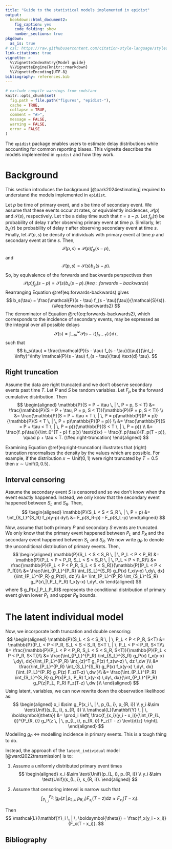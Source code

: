 ```yaml
---
title: "Guide to the statistical models implemented in epidist"
output:
  bookdown::html_document2:
    fig_caption: yes
    code_folding: show
    number_sections: true
pkgdown:
  as_is: true
# csl: https://raw.githubusercontent.com/citation-style-language/styles/master/apa-numeric-superscript-brackets.csl
link-citations: true
vignette: >
  %\VignetteIndexEntry{Model guide}
  %\VignetteEngine{knitr::rmarkdown}
  %\VignetteEncoding{UTF-8}
bibliography: references.bib
---
```


```r
# exclude compile warnings from cmdstanr
knitr::opts_chunk$set(
  fig.path = file.path("figures", "epidist-"),
  cache = TRUE,
  collapse = TRUE,
  comment = "#>",
  message = FALSE,
  warning = FALSE,
  error = FALSE
)
```

The `epidist` package enables users to estimate delay distributions while accounting for common reporting biases.
This vignette describes the models implemented in `epidist` and how they work.

# Background {#maths}

This section introduces the background [@park2024estimating] required to understand the models implemented in `epidist`.

Let $p$ be time of primary event, and $s$ be time of secondary event.
We assume that these events occur at rates, or equivalently incidences, $\mathcal{P}(p)$ and $\mathcal{S}(s)$, respectively.
Let $\tau$ be a delay time such that $\tau = s - p$.
Let $f_p(\tau)$ be probability of delay $\tau$ after observing primary event at time $p$.
Similarly, let $b_s(\tau)$ be probability of delay $\tau$ after observing secondary event at time $s$.
Finally, let $\mathcal{T}(p, s)$ be density of individuals with primary event at time $p$ and secondary event at time $s$.
Then,
$$
\mathcal{T}(p, s) = \mathcal{P}(p) f_p(s - p),
$$
and
$$
\mathcal{T}(p, s) = \mathcal{S}(s) b_s(s - p).
$$
So, by equivalence of the forwards and backwards perspectives then
$$
\mathcal{P}(p) f_p(s - p) = \mathcal{S}(s) b_s(s - p). (\#eq:forwards-backwards)
$$
Rearranging Equation \@ref(eq:forwards-backwards) gives
$$
b_s(\tau) = \frac{\mathcal{P}(s - \tau) f_{s - \tau}(\tau)}{\mathcal{S}(s)}. (\#eq:forwards-backwards2)
$$
The denominator of Equation \@ref(eq:forwards-backwards2), which corresponds to the incidence of secondary events, may be expressed as the integral over all possible delays
$$
\mathcal{S}(s) = \int_{-\infty}^\infty \mathcal{P}(s - \tau) f_{s - \tau}(\tau) \text{d} \tau,
$$
such that
$$
b_s(\tau) = \frac{\mathcal{P}(s - \tau) f_{s - \tau}(\tau)}{\int_{-\infty}^\infty \mathcal{P}(s - \tau) f_{s - \tau}(\tau) \text{d} \tau}.
$$

## Right truncation

Assume the data are right truncated and we don't observe secondary events past time $T$.
Let $P$ and $S$ be random variables.
Let $F_p$ be the forward cumulative distribution.
Then
$$
\begin{aligned}
\mathbb{P}(S = P + \tau \, | \, P = p, S < T) &= \frac{\mathbb{P}(S = P + \tau, P = p, S < T)}{\mathbb{P}(P = p, S < T)} \\
&= \frac{\mathbb{P}(S = P + \tau < T \, | \, P = p)\mathbb{P}(P = p)}{\mathbb{P}(S < T \, | \, P = p)\mathbb{P}(P = p)} \\
&= \frac{\mathbb{P}(S = P + \tau < T \, | \, P = p)}{\mathbb{P}(S < T \, | \, P = p)} \\
&= \frac{f_p(\tau)}{\int_0^{T - p} f_p(x) \text{d}x} = \frac{f_p(\tau)}{F_p(T - p)}, \quad p + \tau < T. (\#eq:right-truncation)
\end{aligned}
$$

Examining Equation \@ref(eq:right-truncation) illustrates that (right) truncation renormalises the density by the values which are possible.
For example, if the distribution $x \sim \text{Unif}(0, 1)$ were right truncated by $T = 0.5$ then $x \sim \text{Unif}(0, 0.5)$.

## Interval censoring

Assume the secondary event $S$ is censored and so we don't know when the event exactly happened.
Instead, we only know that the secondary event happened between $S_L$ and $S_R$.
Then,
$$
\begin{aligned}
\mathbb{P}(S_L < S < S_R \, | \, P = p) &= \int_{S_L}^{S_R} f_p(y-p) dy\\
&= F_p(S_R-p) - F_p(S_L-p)
\end{aligned}
$$

Now, assume that both primary $P$ and secondary $S$ events are truncated.
We only know that the primary event happened between $P_L$ and $P_R$ and the secondary event happened between $S_L$ and $S_R$.
We now write $g_P$ to denote the unconditional distribution of primary events.
Then,
$$
\begin{aligned}
\mathbb{P}(S_L < S < S_R \, | \, P_L < P < P_R) &= \mathbb{P}(P_L < P < P_R, S_L < S < S_R \, | \, P_L < P < P_R)\\
&= \frac{\mathbb{P}(P_L < P < P_R, S_L < S < S_R)}{\mathbb{P}(P_L < P < P_R)}\\
&= \frac{\int_{P_L}^{P_R} \int_{S_L}^{S_R} g_P(x) f_x(y-x) \,dy\, dx}{\int_{P_L}^{P_R} g_P(z)\, dz  }\\
&= \int_{P_L}^{P_R} \int_{S_L}^{S_R} g_P(x\,|\,P_L,P_R) f_x(y-x) \,dy\, dx
\end{aligned}
$$
where $ g_P(x\,|\,P_L,P_R)$ represents the conditional distribution of primary event given lower $P_L$ and upper $P_R$ bounds.

# The latent individual model

Now, we incorporate both truncation and double censoring:
$$
\begin{aligned}
\mathbb{P}(S_L < S < S_R \, | \, P_L < P < P_R, S<T) &= \mathbb{P}(P_L < P < P_R, S_L < S < S_R, S<T \, | \, P_L < P < P_R, S<T)\\
&= \frac{\mathbb{P}(P_L < P < P_R, S_L < S < S_R, S<T)}{\mathbb{P}(P_L < P < P_R, S<T)}\\
&= \frac{\int_{P_L}^{P_R} \int_{S_L}^{S_R} g_P(x) f_x(y-x) \,dy\, dx}{\int_{P_L}^{P_R} \int_{z}^T g_P(z) f_z(w-z) \, dz \,dw  }\\
&= \frac{\int_{P_L}^{P_R} \int_{S_L}^{S_R} g_P(x) f_x(y-x) \,dy\, dx}{\int_{P_L}^{P_R} g_P(z) F_z(T-z) \,dw  }\\
&= \frac{\int_{P_L}^{P_R} \int_{S_L}^{S_R} g_P(x|P_L, P_R) f_x(y-x) \,dy\, dx}{\int_{P_L}^{P_R} g_P(z|P_L, P_R) F_z(T-z) \,dw  }\\
\end{aligned}
$$
Using latent, variables, we can now rewrite down the observation likelihood as:
$$
\begin{aligned}
x_i &\sim g_P(x_i \, | \, p_{L, i}, p_{R, i}) \\
y_i &\sim \text{Unif}(s_{L, i}, s_{R, i}) \\
\mathcal{L}(\mathbf{Y} \, | \, \boldsymbol{\theta}) &= \prod_i \left[ \frac{f_{x_i}(y_i - x_i)}{\int_{P_{L, i}}^{P_{R, i}} g_P(z \, | \, p_{L, i}, p_{R, i}) F_z(T - z) \text{d}z} \right].
\end{aligned}
$$
Modelling $g_P$ $\iff$ modelling incidence in primary events.
This is a tough thing to do.

<!--Let $\mathbf{Y}$ be the data vector and $\boldsymbol{\theta}$ be parameters.
Then
$$
\mathcal{L}(\mathbf{Y} \, | \, \boldsymbol{\theta}) = \prod_i \mathbb{P}(S_{L, i} < S < S_{R, i} \, | \, P_{L, i} < P < P_{R, i}, S < T).
$$
>

<!-- Shouldn't this be a joint likelihood? So it includes the prior? I think I took this from the paper, and the paper might have an issue -->

<!-- This is just writing the model likelihood so I think it's ok to not have prior? -->


Instead, the approach of the `latent_individual` model [@ward2022transmission] is to:

1. Assume a uniformly distributed primary event times
$$
\begin{aligned}
x_i &\sim \text{Unif}(p_{L, i}, p_{R, i}) \\
y_i &\sim \text{Unif}(s_{L, i}, s_{R, i}).
\end{aligned}
$$

2. Assume that censoring interval is narrow such that
$$
\int_{P_{L, i}}^{P_{R, i}} g_P(z \, | \, p_{L, i}, p_{R, i}) F_{x_i}(T - z) \text{d}z \approx F_{x_i}(T - x_i).
$$

Then
$$
\mathcal{L}(\mathbf{Y}_i \, | \, \boldsymbol{\theta}) = \frac{f_x(y_i - x_i)}{F_x(T - x_i)}.
$$


## Bibliography {-}
